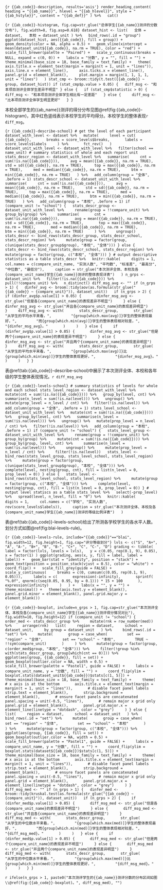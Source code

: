 ```{r {{ab_code}}-description, results='asis'}
render_heading_content(
  heading = "{{ab_name}}", hlevel = "{{ab_hlevel}}", style = "{{ab_hstyle}}", content = "{{ab_def}}"
) %>%
  cat()
```

```{r {{ab_code}}-histogram, fig.cap=str_glue("总体学生{{ab_name}}测评的分数分布"), fig.width=8, fig.asp=0.618}
dataset_hist <- list(
  全体 = dataset,
  本校 = dataset_unit
) %>%
  bind_rows(.id = "group")
ggplot(dataset_hist, aes({{ab_code}}, fill = group)) +
  geom_density(color = NA, alpha = 0.5) +
  geom_vline(xintercept = mean(dataset_unit${{ab_code}}, na.rm = TRUE), color = "red") +
  scale_fill_brewer(palette = "Paired") +
  scale_y_continuous(breaks = NULL, expand = c(0, 0)) +
  labs(x = "分数", y = "", fill = "") +
  theme_minimal(base_size = 18, base_family = text_family) +
  theme(
    axis.title.x = element_text(margin = margin(t = 1, unit = "lines")),
    axis.line.x = element_line(),
    axis.ticks.x = element_line(),
    panel.grid = element_blank(),
    plot.margin = margin(1, 1, 1, 1, unit = "lines")
  )
stat_cmp <- broom::tidy(t.test({{ab_code}} ~ group, dataset_hist))
if (stat_cmp$p.value > 0.05) {
  diff_msg <- "和本项目测评全体学生差异不明显"
} else {
  if (stat_cmp$statistic > 0) {
    diff_msg <- "和本项目测评全体学生相比有一定差距"
  } else {
    diff_msg <- "比本项目测评全体学生明显更好"
  }
}
```

本校全部学生的{{ab_name}}测评的得分分布见图\@ref(fig:{{ab_code}}-histogram)，其中红色竖线表示本校学生的平均得分。本校学生的整体表现`r diff_msg`。

```{r {{ab_code}}-describe-school}
# get the level of each participant
dataset_with_level <- dataset %>%
  mutate(
    level = cut(
      {{ab_code}},
      breaks = score_levels$breaks,
      labels = score_levels$labels
    ) %>%
      fct_rev()
  )
dataset_unit_with_level <- dataset_with_level %>%
  filter(school == name_unit)
# summary statistics of whole and each report unit
stats_descr_region <- dataset_with_level %>%
  summarise(
    cnt = sum(!is.na({{ab_code}})),
    avg = mean({{ab_code}}, na.rm = TRUE),
    std = sd({{ab_code}}, na.rm = TRUE),
    top = max({{ab_code}}, na.rm = TRUE),
    med = median({{ab_code}}, na.rm = TRUE),
    btm = min({{ab_code}}, na.rm = TRUE)
  ) %>%
  add_column(group = "全体", .before = 1)
stats_descr_school <- dataset_unit_with_level %>%
  summarise(
    cnt = sum(!is.na({{ab_code}})),
    avg = mean({{ab_code}}, na.rm = TRUE),
    std = sd({{ab_code}}, na.rm = TRUE),
    top = max({{ab_code}}, na.rm = TRUE),
    med = median({{ab_code}}, na.rm = TRUE),
    btm = min({{ab_code}}, na.rm = TRUE)
  ) %>%
  add_column(group = "本校", .before = 1)
if (compare_unit != "school") {
  stats_descr_group <- dataset_unit_with_level %>%
    rename(group = !!compare_unit) %>%
    group_by(group) %>%
    summarise(
      cnt = sum(!is.na({{ab_code}})),
      avg = mean({{ab_code}}, na.rm = TRUE),
      std = sd({{ab_code}}, na.rm = TRUE),
      top = max({{ab_code}}, na.rm = TRUE),
      med = median({{ab_code}}, na.rm = TRUE),
      btm = min({{ab_code}}, na.rm = TRUE)
    ) %>%
    ungroup()
  stats_descr <- bind_rows(stats_descr_group, stats_descr_school, stats_descr_region) %>%
    mutate(group = factor(group, c(unique(stats_descr_group$group), "本校", "全体")))
} else {
  stats_descr <- bind_rows(stats_descr_school, stats_descr_region) %>%
    mutate(group = factor(group, c("本校", "全体")))
}
# output descriptive statistics as a table
stats_descr %>%
  knitr::kable(
    digits = 1,
    col.names = c(compare_unit_name, "实测人数", "平均数", "标准差", "最高分", "中位数", "最低分"),
    caption = str_glue("本次测评全体、本校及各{compare_unit_name}学生{{ab_name}}测评的整体表现详表")
  )
n_grps <- dataset_unit %>%
  filter(!is.na({{ab_code}})) %>%
  pull(!!compare_unit) %>%
  n_distinct()
diff_msg_avg <- ""
if (n_grps > 1) {
  dinfer_avg <- broom::tidy(aov(as.formula(str_glue("{{ab_code}} ~ {compare_unit}")), dataset_unit))
  if (n_grps > 2) {
    if (dinfer_avg$p.value[1] > 0.05) {
      dinfer_msg_avg <- str_glue("但是各{compare_unit_name}的表现差异不明显")
    } else {
      dinfer_msg_avg <- str_glue("并且各{compare_unit_name}的表现差异明显")
    }
    diff_msg_avg <- with(
      stats_descr_group,
      str_glue(
        "从学生的平均水平来看，",
        "{group[which.max(avg)]}学生的整体表现最好，",
        "而{group[which.min(avg)]}学生的整体表现相对较差，",
        "{dinfer_msg_avg}。"
      )
    )
  } else {
    if (dinfer_avg$p.value[1] > 0.05) {
      dinfer_msg_avg <- str_glue("但是两个{compare_unit_name}的表现差异不明显")
    } else {
      dinfer_msg_avg <- str_glue("并且两个{compare_unit_name}的表现差异明显")
    }
    diff_msg_avg <- with(
      stats_descr_group,
      str_glue(
        "从学生的平均水平来看，",
        "{group[which.max(avg)]}比{group[which.min(avg)]}学生的整体表现更好，",
        "{dinfer_msg_avg}。"
      )
    )
  }
}
```

表\@ref(tab:{{ab_code}}-describe-school)中展示了本次测评全体、本校和各年级的学生整体表现情况。`r diff_msg_avg`

```{r {{ab_code}}-levels-school}
# summary statistics of levels for whole and each school
stats_level_region <- dataset_with_level %>%
  mutate(cnt = sum(!is.na({{ab_code}}))) %>%
  group_by(level, cnt) %>%
  summarise(n_level = sum(!is.na(level))) %>%
  ungroup() %>%
  mutate(prop_level = n_level / cnt) %>%
  filter(!is.na(level)) %>%
  add_column(group = "全体", .before = 1)
stats_level_school <- dataset_unit_with_level %>%
  mutate(cnt = sum(!is.na({{ab_code}}))) %>%
  group_by(level, cnt) %>%
  summarise(n_level = sum(!is.na(level))) %>%
  ungroup() %>%
  mutate(prop_level = n_level / cnt) %>%
  filter(!is.na(level)) %>%
  add_column(group = "本校", .before = 1)
if (compare_unit != "school") {
  stats_level_group <- dataset_unit_with_level %>%
    rename(group = !!compare_unit) %>%
    group_by(group) %>%
    mutate(cnt = sum(!is.na({{ab_code}}))) %>%
    group_by(group, level, cnt) %>%
    summarise(n_level = sum(!is.na(level))) %>%
    ungroup() %>%
    mutate(prop_level = n_level / cnt) %>%
    filter(!is.na(level))
  stats_level <- bind_rows(stats_level_group, stats_level_school, stats_level_region) %>%
    mutate(group = factor(group, c(unique(stats_level_group$group), "本校", "全体"))) %>%
    complete(level, nesting(group, cnt), fill = list(n_level = 0, prop_level = 0))
} else {
  stats_level <- bind_rows(stats_level_school, stats_level_region) %>%
    mutate(group = factor(group, c("本校", "全体"))) %>%
    complete(level, nesting(group, cnt), fill = list(n_level = 0, prop_level = 0))
}
# output level statiscs as a table
stats_level %>%
  select(-prop_level) %>%
  spread(level, n_level, fill = "0") %>%
  knitr::kable(
    digits = 1,
    col.names = c("学校", "实测人数", rev(score_levels$labels)),
    caption = str_glue("本次测评全体、本校及各{compare_unit_name}学生{{ab_name}}测评的等级比例详表")
  )
```

表\@ref(tab:{{ab_code}}-levels-school)给出了所测各学校学生的各水平人数。划分方式如图\@ref(fig:blai-levels-rule)。

```{r {{ab_code}}-levels-rule, include="{{ab_code}}"=="blai", fig.width=12, fig.height=1, fig.cap="评分等级划分"}
lvls <- c("S", "A+", "A", "A-", "B+", "B", "B-", "C+", "C", "C-", "D")
grading <- tibble(
  label = factor(lvls, levels = lvls),
  y = c(0.05, rep(0.1, 9), 0.05),
  x = factor(1)
)
ggplot(grading, aes(x, y, fill = label, label = label)) +
  geom_bar(stat = "identity", position = "stack") +
  geom_text(position = position_stack(vjust = 0.5), color = "white") +
  coord_flip() +
  scale_fill_grey(guide = FALSE) +
  scale_y_continuous(
    breaks = c(0, cumsum(c(0.05, rep(0.1, 9), 0.05))),
    labels = c(
      expression(-infinity),
      sprintf(
        "%.0f", qnorm(c(seq(0.05, 0.95, by = 0.1))) * 15 + 100
      ),
      expression(infinity)
    )
  ) +
  labs(x = "", y = "") +
  theme_minimal() +
  theme(axis.text.y = element_blank(), panel.grid.minor = element_blank(), panel.grid.major.y = element_blank())
```

```{r {{ab_code}}-boxplot, include=n_grps > 1, fig.cap=str_glue("本次测评全体、本校及各{compare_unit_name}学生{{ab_name}}测评得分情况对比"), fig.width=10, fig.height=12}
if (compare_unit != "school") {
  order_med <- stats_descr_group %>%
    mutate(rnk = row_number(med)) %>%
    arrange(rnk)
  list(
    region = dataset,
    school = dataset_unit,
    by_group = dataset_unit
  ) %>%
    bind_rows(.id = "set") %>%
    mutate(
      group = case_when(
        set == "region" ~ "全体",
        set == "school" ~ "本校",
        TRUE ~ !!sym(compare_unit)
      )
    ) %>%
    mutate(group = factor(group, c(order_med$group, "本校", "全体"))) %>%
    filter(!group %in% with(stats_descr_group, group[which(cnt == 0)])) %>%
    ggplot(aes(group, {{ab_code}}, fill = set)) +
    geom_boxplot(outlier.color = NA, width = 0.5) +
    scale_fill_brewer(palette = "Pastel1", guide = FALSE) +
    labs(x = compare_unit_name, y = "分数", fill = "") +
    coord_flip(ylim = boxplot.stats(dataset_unit${{ab_code}})$stats[c(1, 5)]) +
    theme_minimal(base_size = 18, base_family = text_family) +
    theme(
      # x axis is at the bottom
      axis.title.x = element_text(margin = margin(t = 1, unit = "lines")),
      # disable facet panel labels
      strip.text = element_blank(),
      strip.background = element_blank(),
      # ensure facet panels are concatenated
      panel.spacing = unit(-0.5, "lines"),
      # remain major x grid only
      panel.grid = element_blank(),
      panel.grid.major.x = element_line(linetype = "dotdash", color = "grey")
    )
} else {
   list(
    region = dataset,
    school = dataset_unit
  ) %>%
    bind_rows(.id = "set") %>%
    mutate(
      group = case_when(
        set == "region" ~ "全体",
        set == "school" ~ "本校"
      )
    ) %>%
    mutate(group = factor(group, c("本校", "全体"))) %>%
    ggplot(aes(group, {{ab_code}}, fill = set)) +
    geom_boxplot(outlier.color = NA, width = 0.5) +
    scale_fill_brewer(palette = "Pastel1", guide = FALSE) +
    labs(x = compare_unit_name, y = "分数", fill = "") +
    coord_flip(ylim = boxplot.stats(dataset${{ab_code}})$stats[c(1, 5)]) +
    theme_minimal(base_size = 18, base_family = text_family) +
    theme(
      # x axis is at the bottom
      axis.title.x = element_text(margin = margin(t = 1, unit = "lines")),
      # disable facet panel labels
      strip.text = element_blank(),
      strip.background = element_blank(),
      # ensure facet panels are concatenated
      panel.spacing = unit(-0.5, "lines"),
      # remain major x grid only
      panel.grid = element_blank(),
      panel.grid.major.x = element_line(linetype = "dotdash", color = "grey")
    )
}
diff_msg_med <- ""
if (n_grps > 1) {
  dinfer_med <- broom::tidy(kruskal.test(as.formula(str_glue("{{ab_code}} ~ {compare_unit}")), dataset_unit))
  if (n_grps > 2) {
    if (dinfer_med$p.value[1] > 0.05) {
      diff_msg_med <- str_glue("但是各{compare_unit_name}的表现差异不明显")
    } else {
      diff_msg_med <- str_glue("并且各{compare_unit_name}的表现差异明显")
    }
    diff_msg_med <- with(
      stats_descr_group,
      str_glue(
        "从学生的中位数水平来看，",
        "{group[which.max(med)]}学生的整体表现最好，",
        "而{group[which.min(med)]}学生的整体表现相对较差，",
        "{diff_msg_med}。"
      )
    )
  } else {
    if (dinfer_med$p.value[1] > 0.05) {
      diff_msg_med <- str_glue("但是两个{compare_unit_name}的表现差异不明显")
    } else {
      diff_msg_med <- str_glue("并且两个{compare_unit_name}的表现差异明显")
    }
    diff_msg_med <- with(
      stats_descr_group,
      str_glue(
        "从学生的中位数水平来看，",
        "{group[which.max(med)]}比{group[which.min(med)]}学生的整体表现更好，",
        "{diff_msg_med}。"
      )
    )
  }
}
```

`r ifelse(n_grps > 1, paste0("本次测评学生的{{ab_name}}测评分数的分布区间如图\\@ref(fig:{{ab_code}}-boxplot)。", diff_msg_med), "")`
